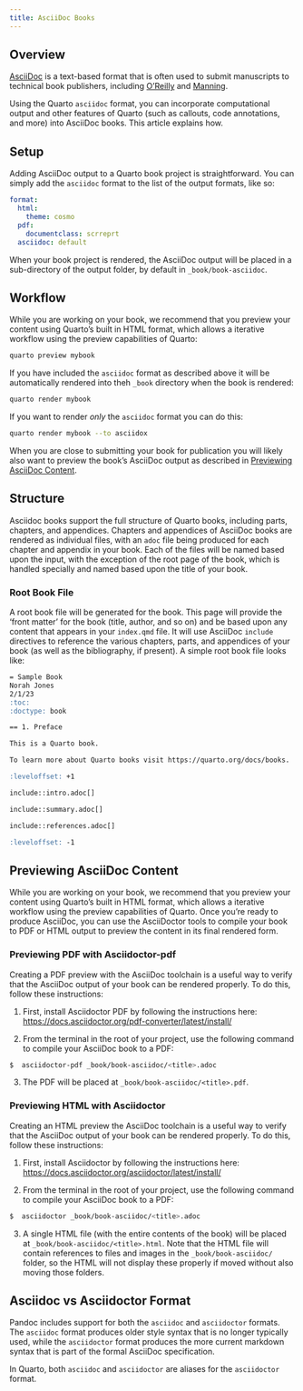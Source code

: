 ```yaml
---
title: AsciiDoc Books
---
```


## Overview

[AsciiDoc](https://docs.asciidoctor.org/asciidoc/latest/syntax-quick-reference/) is a text-based format that is often used to submit manuscripts to technical book publishers, including [O'Reilly](https://www.oreilly.com) and [Manning](https://www.manning.com).

Using the Quarto `asciidoc` format, you can incorporate computational output and other features of Quarto (such as callouts, code annotations, and more) into AsciiDoc books. This article explains how.

## Setup

Adding AsciiDoc output to a Quarto book project is straightforward. You can simply add the `asciidoc` format to the list of the output formats, like so:

``` yaml
format:
  html:
    theme: cosmo
  pdf:
    documentclass: scrreprt
  asciidoc: default
```

When your book project is rendered, the AsciiDoc output will be placed in a sub-directory of the output folder, by default in `_book/book-asciidoc`.

## Workflow

While you are working on your book, we recommend that you preview your content using Quarto's built in HTML format, which allows a iterative workflow using the preview capabilities of Quarto:

``` bash
quarto preview mybook
```

If you have included the `asciidoc` format as described above it will be automatically rendered into theh `_book` directory when the book is rendered:

``` bash
quarto render mybook
```

If you want to render *only* the `asciidoc` format you can do this:

``` bash
quarto render mybook --to asciidox
```

When you are close to submitting your book for publication you will likely also want to preview the book's AsciiDoc output as described in [Previewing AsciiDoc Content].

## Structure

Asciidoc books support the full structure of Quarto books, including parts, chapters, and appendices. Chapters and appendices of AsciiDoc books are rendered as individual files, with an `adoc` file being produced for each chapter and appendix in your book. Each of the files will be named based upon the input, with the exception of the root page of the book, which is handled specially and named based upon the title of your book.

### Root Book File

A root book file will be generated for the book. This page will provide the 'front matter' for the book (title, author, and so on) and be based upon any content that appears in your `index.qmd` file. It will use AsciiDoc `include` directives to reference the various chapters, parts, and appendices of your book (as well as the bibliography, if present). A simple root book file looks like:

``` markdown
= Sample Book
Norah Jones
2/1/23
:toc:
:doctype: book

== 1. Preface

This is a Quarto book.

To learn more about Quarto books visit https://quarto.org/docs/books.

:leveloffset: +1

include::intro.adoc[]

include::summary.adoc[]

include::references.adoc[]

:leveloffset: -1
```

## Previewing AsciiDoc Content

While you are working on your book, we recommend that you preview your content using Quarto's built in HTML format, which allows a iterative workflow using the preview capabilities of Quarto. Once you're ready to produce AsciiDoc, you can use the AsciiDoctor tools to compile your book to PDF or HTML output to preview the content in its final rendered form.

### Previewing PDF with Asciidoctor-pdf

Creating a PDF preview with the AsciiDoc toolchain is a useful way to verify that the AsciiDoc output of your book can be rendered properly. To do this, follow these instructions:

1.  First, install Asciidoctor PDF by following the instructions here: <https://docs.asciidoctor.org/pdf-converter/latest/install/>

2.  From the terminal in the root of your project, use the following command to compile your AsciiDoc book to a PDF:

``` bash
$  asciidoctor-pdf _book/book-asciidoc/<title>.adoc
```

3.  The PDF will be placed at `_book/book-asciidoc/<title>.pdf`.

### Previewing HTML with Asciidoctor

Creating an HTML preview the AsciiDoc toolchain is a useful way to verify that the AsciiDoc output of your book can be rendered properly. To do this, follow these instructions:

1.  First, install Asciidoctor by following the instructions here: <https://docs.asciidoctor.org/asciidoctor/latest/install/>

2.  From the terminal in the root of your project, use the following command to compile your AsciiDoc book to a PDF:

``` bash
$  asciidoctor _book/book-asciidoc/<title>.adoc
```

3.  A single HTML file (with the entire contents of the book) will be placed at `_book/book-asciidoc/<title>.html`. Note that the HTML file will contain references to files and images in the `_book/book-asciidoc/` folder, so the HTML will not display these properly if moved without also moving those folders.

::: callout-note
## Asciidoc vs Asciidoctor Format

Pandoc includes support for both the `asciidoc` and `asciidoctor` formats. The `asciidoc` format produces older style syntax that is no longer typically used, while the `asciidoctor` format produces the more current markdown syntax that is part of the formal AsciiDoc specification.

In Quarto, both `asciidoc` and `asciidoctor` are aliases for the `asciidoctor` format.
:::